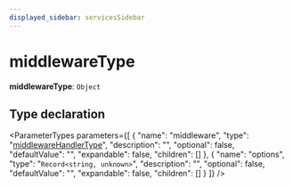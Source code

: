 ```yaml
---
displayed_sidebar: servicesSidebar
---
```



# middlewareType

 **middlewareType**: `Object`

## Type declaration

<ParameterTypes parameters={[
  {
    "name": "middleware",
    "type": "[middlewareHandlerType](middlewareHandlerType.mdx)",
    "description": "",
    "optional": false,
    "defaultValue": "",
    "expandable": false,
    "children": []
  },
  {
    "name": "options",
    "type": "`Record<string, unknown>`",
    "description": "",
    "optional": false,
    "defaultValue": "",
    "expandable": false,
    "children": []
  }
]} />
